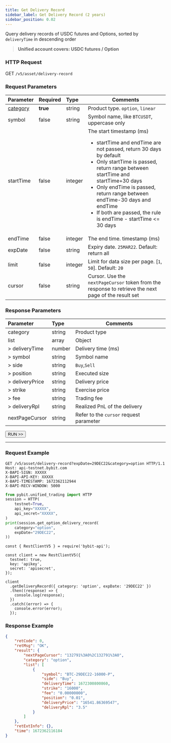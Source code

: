 ```yaml
---
title: Get Delivery Record
sidebar_label: Get Delivery Record (2 years)
sidebar_position: 0.02
---
```


Query delivery records of USDC futures and Options, sorted by `deliveryTime` in descending order
> **Unified account covers: USDC futures / Option**

### HTTP Request
GET `/v5/asset/delivery-record`

### Request Parameters
| Parameter | Required | Type | Comments|
|:----- |:-------|:-----|------ |
|[category](../enum#category) |**true** |string |Product type. `option`, `linear` |
|symbol |false |string |Symbol name, like `BTCUSDT`, uppercase only |
|startTime |false |integer |The start timestamp (ms) <ul><li>startTime and endTime are not passed, return 30 days by default</li><li>Only startTime is passed, return range between startTime and startTime+30 days</li><li>Only endTime is passed, return range between endTime-30 days and endTime</li><li>If both are passed, the rule is endTime - startTime <= 30 days</li></ul> |
|endTime |false |integer |The end time. timestamp (ms) |
|expDate |false |string |Expiry date. `25MAR22`. Default: return all |
|limit |false |integer |Limit for data size per page. [`1`, `50`]. Default: `20`|
|cursor |false |string |Cursor. Use the `nextPageCursor` token from the response to retrieve the next page of the result set|

### Response Parameters
| Parameter | Type | Comments|
|:----- |:-----|----- |
|category |string |Product type|
|list |array |Object |
|> deliveryTime |number |Delivery time (ms) |
|> symbol |string |Symbol name |
|> side |string |`Buy`,`Sell` |
|> position |string |Executed size |
|> deliveryPrice |string |Delivery price |
|> strike |string |Exercise price |
|> fee |string |Trading fee |
|> deliveryRpl |string |Realized PnL of the delivery |
|nextPageCursor |string |Refer to the `cursor` request parameter |

<a href="/api-explorer/v5/asset/delivery"><Button>RUN >></Button></a>

---

### Request Example

<Tabs groupId="programming-languages">
<TabItem value="http" label="HTTP">

```http
GET /v5/asset/delivery-record?expDate=29DEC22&category=option HTTP/1.1
Host: api-testnet.bybit.com
X-BAPI-SIGN: XXXXX
X-BAPI-API-KEY: XXXXX
X-BAPI-TIMESTAMP: 1672362112944
X-BAPI-RECV-WINDOW: 5000
```

</TabItem>
<TabItem value="python" label="Python">

```python
from pybit.unified_trading import HTTP
session = HTTP(
    testnet=True,
    api_key="XXXXX",
    api_secret="XXXXX",
)
print(session.get_option_delivery_record(
    category="option",
    expDate="29DEC22",
))
```

</TabItem>

<TabItem value="Node" label="Node.js">

```n4js
const { RestClientV5 } = require('bybit-api');

const client = new RestClientV5({
  testnet: true,
  key: 'apikey',
  secret: 'apisecret',
});

client
  .getDeliveryRecord({ category: 'option', expDate: '29DEC22' })
  .then((response) => {
    console.log(response);
  })
  .catch((error) => {
    console.error(error);
  });
```

</TabItem>
</Tabs>

### Response Example

```json
{
    "retCode": 0,
    "retMsg": "OK",
    "result": {
        "nextPageCursor": "132791%3A0%2C132791%3A0",
        "category": "option",
        "list": [
            {
                "symbol": "BTC-29DEC22-16000-P",
                "side": "Buy",
                "deliveryTime": 1672300800860,
                "strike": "16000",
                "fee": "0.00000000",
                "position": "0.01",
                "deliveryPrice": "16541.86369547",
                "deliveryRpl": "3.5"
            }
        ]
    },
    "retExtInfo": {},
    "time": 1672362116184
}
```
